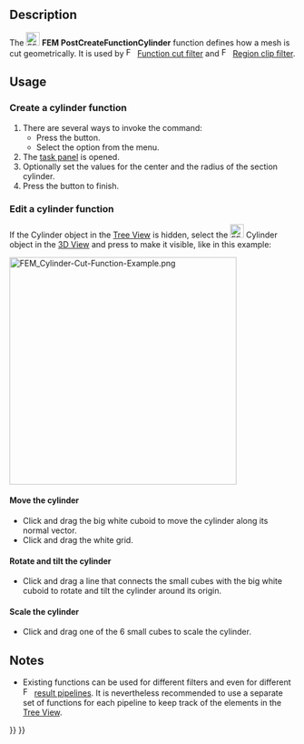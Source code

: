 <languages/>
<translate>

<!--T:17-->
{{Docnav
|[[FEM_PostCreateFunctionSphere|Sphere]]
|[[FEM_PostCreateFunctionBox|Box]]
|[[FEM_Workbench|FEM]]
|IconL=FEM_PostCreateFunctionSphere.svg
|IconR=FEM_PostCreateFunctionBox.svg
|IconC=Workbench_FEM.svg
}}

<!--T:18-->
{{GuiCommand
|Name=FEM PostCreateFunctionCylinder
|MenuLocation=Results → Filter Functions → Cylinder
|Workbenches=[[FEM_Workbench|FEM]]
|Version=0.21
|SeeAlso=[[FEM_tutorial|FEM tutorial]]
}}

==Description== <!--T:19-->

<!--T:20-->
The [[Image:FEM_PostCreateFunctionCylinder.svg|24px]] '''FEM PostCreateFunctionCylinder''' function defines how a mesh is cut geometrically. It is used by [[Image:FEM_PostFilterCutFunction.svg|16px]] [[FEM_PostFilterCutFunction|Function cut filter]] and [[Image:FEM_PostFilterClipRegion.svg|16px]] [[FEM_PostFilterClipRegion|Region clip filter]].

==Usage== <!--T:21-->

===Create a cylinder function=== <!--T:22-->

<!--T:23-->
# There are several ways to invoke the command:
#* Press the {{Button|[[Image:FEM_PostCreateFunctionCylinder.svg|16px]] [[FEM_PostCreateFunctionCylinder|Cylinder]]}} button.
#* Select the {{MenuCommand|Results → Filter Functions → [[Image:FEM_PostCreateFunctionCylinder.svg|16px]] Cylinder}} option from the menu.
# The [[Task_Panel|task panel]] is opened.
# Optionally set the values for the center and the radius of the section cylinder.
# Press the {{Button|OK}} button to finish.

===Edit a cylinder function=== <!--T:24-->

<!--T:25-->
If the Cylinder object in the [[Tree_View|Tree View]] is hidden, select the [[Image:FEM_PostCreateFunctionCylinder.svg|24px]] Cylinder object in the [[3D_View|3D View]] and press {{KEY|Space}} to make it visible, like in this example:

</translate>
[[File:FEM_Cylinder-Cut-Function-Example.png|400px]]
<translate>

====Move the cylinder==== <!--T:26-->

<!--T:27-->
* Click and drag the big white cuboid to move the cylinder along its normal vector.
* Click and drag the white grid.

====Rotate and tilt the cylinder==== <!--T:28-->

<!--T:29-->
* Click and drag a line that connects the small cubes with the big white cuboid to rotate and tilt the cylinder around its origin.

====Scale the cylinder==== <!--T:30-->

<!--T:31-->
* Click and drag one of the 6 small cubes to scale the cylinder.

==Notes== <!--T:32-->

<!--T:33-->
* Existing functions can be used for different filters and even for different [[Image:FEM_PostPipelineFromResult.svg|16px]] [[FEM_PostPipelineFromResult|result pipelines]]. It is nevertheless recommended to use a separate set of functions for each pipeline to keep track of the elements in the [[Tree_View|Tree View]].


<!--T:16-->
{{Docnav
|[[FEM_PostCreateFunctionSphere|Sphere]]
|[[FEM_PostCreateFunctionBox|Box]]
|[[FEM_Workbench|FEM]]
|IconL=FEM_PostCreateFunctionSphere.svg
|IconR=FEM_PostCreateFunctionBox.svg
|IconC=Workbench_FEM.svg
}}

</translate>
{{FEM Tools navi{{#translation:}}}}
{{Userdocnavi{{#translation:}}}}